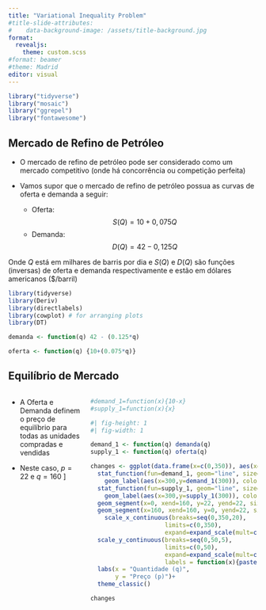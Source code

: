 ```yaml
---
title: "Variational Inequality Problem"
#title-slide-attributes:
#    data-background-image: /assets/title-background.jpg
format: 
  revealjs:
    theme: custom.scss
#format: beamer
#theme: Madrid
editor: visual
---
```


```r
library("tidyverse")
library("mosaic")
library("ggrepel")
library("fontawesome")

```

## Mercado de Refino de Petróleo {background-image="/assets/michael-olsen-SspE9f0fAyI-unsplash.jpg"}

-   O mercado de refino de petróleo pode ser considerado como um mercado competitivo (onde há concorrência ou competição perfeita)

-   Vamos supor que o mercado de refino de petróleo possua as curvas de oferta e demanda a seguir:

    -   Oferta: $$S(Q)=10+0,075Q$$
    -   Demanda: $$D(Q)=42-0,125Q$$

Onde $Q$ está em milhares de barris por dia e $S(Q)$ e $D(Q)$ são funções (inversas) de oferta e demanda respectivamente e estão em dólares americanos (\$/barril)

```r
library(tidyverse)
library(Deriv)
library(directlabels)
library(cowplot) # for arranging plots
library(DT)

demanda <- function(q) 42 - (0.125*q)

oferta <- function(q) {10+(0.075*q)}


```

## Equilíbrio de Mercado

::: columns
::: {.column width="30%"}
-   A Oferta e Demanda definem o preço de equilíbrio para todas as unidades compradas e vendidas

-   Neste caso, $p=22$ e $q=160$ \]
:::

::: {.column width="70%"}
```r
#demand_1=function(x){10-x}
#supply_1=function(x){x}

#| fig-height: 1
#| fig-width: 1

demand_1 <- function(q) demanda(q)
supply_1 <- function(q) oferta(q)

changes <- ggplot(data.frame(x=c(0,350)), aes(x=x))+
  stat_function(fun=demand_1, geom="line", size=2, color = "blue")+
    geom_label(aes(x=300,y=demand_1(300)), color = "blue", label="Demanda 1", size = 5)+
  stat_function(fun=supply_1, geom="line", size=2, color = "red")+
    geom_label(aes(x=300,y=supply_1(300)), color = "red", label="Oferta 1", size = 5)+
  geom_segment(x=0, xend=160, y=22, yend=22, size=1, linetype="dotted")+
  geom_segment(x=160, xend=160, y=0, yend=22, size=1, linetype="dotted")+
    scale_x_continuous(breaks=seq(0,350,20),
                     limits=c(0,350),
                     expand=expand_scale(mult=c(0,0.1)))+
  scale_y_continuous(breaks=seq(0,50,5),
                     limits=c(0,50),
                     expand=expand_scale(mult=c(0,0.1)),
                     labels = function(x){paste("$", x, sep="")})+
  labs(x = "Quantidade (q)",
       y = "Preço (p)")+
  theme_classic()

changes
```
:::
:::
